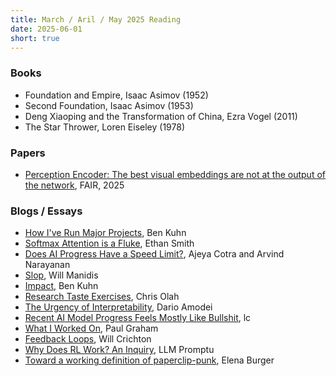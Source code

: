 ```yaml
---
title: March / Aril / May 2025 Reading
date: 2025-06-01
short: true
---
```


### Books

- Foundation and Empire, Isaac Asimov (1952)
- Second Foundation, Isaac Asimov (1953)
- Deng Xiaoping and the Transformation of China, Ezra Vogel (2011)
- The Star Thrower, Loren Eiseley (1978)

### Papers

- [Perception Encoder: The best visual embeddings
are not at the output of the network](https://arxiv.org/pdf/2504.13181), FAIR, 2025

### Blogs / Essays

- [How I've Run Major Projects](https://www.benkuhn.net/pjm/), Ben Kuhn
- [Softmax Attention is a Fluke](https://www.ethansmith2000.com/post/softmax-attention-is-a-fluke), Ethan Smith
- [Does AI Progress Have a Speed Limit?](https://asteriskmag.com/issues/10/does-ai-progress-have-a-speed-limit), Ajeya Cotra and Arvind Narayanan
- [Slop](https://willmanidis.com/slop), Will Manidis
- [Impact](https://www.benkuhn.net/impact/), Ben Kuhn
- [Research Taste Exercises](https://colah.github.io/notes/taste/), Chris Olah
- [The Urgency of Interpretability](https://www.darioamodei.com/post/the-urgency-of-interpretability), Dario Amodei
- [Recent AI Model Progress Feels Mostly Like Bullshit](https://www.lesswrong.com/posts/4mvphwx5pdsZLMmpY/recent-ai-model-progress-feels-mostly-like-bullshit), lc
- [What I Worked On](https://paulgraham.com/worked.html), Paul Graham
- [Feedback Loops](https://willcb.com/blog/feedback-loops/), Will Crichton
- [Why Does RL Work? An Inquiry](https://llmpromptu.substack.com/p/why-does-rl-work-an-inquiry), LLM Promptu
- [Toward a working definition of paperclip-punk](https://virtualelena.substack.com/p/toward-a-working-definition-of-paperclip), Elena Burger
